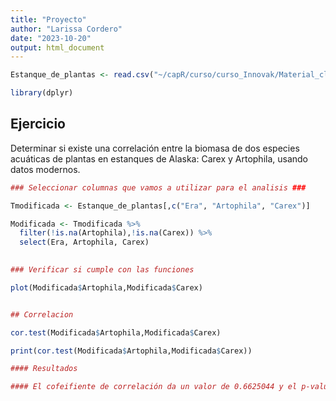 ```yaml
---
title: "Proyecto"
author: "Larissa Cordero"
date: "2023-10-20"
output: html_document
---
```


```r
Estanque_de_plantas <- read.csv("~/capR/curso/curso_Innovak/Material_clase/Estanque_plantas.csv")

library(dplyr)

```

## Ejercicio

Determinar si existe una correlación entre la biomasa de dos especies acuáticas de plantas en estanques de Alaska: Carex y Artophila, usando datos modernos.

```r

### Seleccionar columnas que vamos a utilizar para el analisis ###

Tmodificada <- Estanque_de_plantas[,c("Era", "Artophila", "Carex")]

Modificada <- Tmodificada %>%
  filter(!is.na(Artophila),!is.na(Carex)) %>%
  select(Era, Artophila, Carex)
   

### Verificar si cumple con las funciones 

plot(Modificada$Artophila,Modificada$Carex)


## Correlacion 

cor.test(Modificada$Artophila,Modificada$Carex)

print(cor.test(Modificada$Artophila,Modificada$Carex))

#### Resultados

#### El cofeifiente de correlación da un valor de 0.6625044 y el p-value =0.001996, por lo que se considera que la correlación es significativa ya que para considerar eso es necesario que el valor de p-value sea <0.05



```







